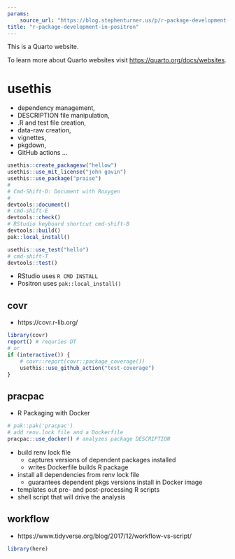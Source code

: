 ```yaml
---
params:
    source_url: "https://blog.stephenturner.us/p/r-package-development-in-positron"
title: "r-package-development-in-positron"
---
```


This is a Quarto website.

To learn more about Quarto websites visit <https://quarto.org/docs/websites>.

# usethis
+ dependency management,
+ DESCRIPTION file manipulation,
+ .R and test file creation,
+ data-raw creation,
+ vignettes,
+ pkgdown,
+ GitHub actions ...

```r
usethis::create_packagesw("hellow")
usethis::use_mit_license("john gavin")
usethis::use_package("praise")
#
# Cmd-Shift-D: Document with Roxygen
#
devtools::document()
# cmd-shift-E
devtools::check()
# RStudio keyboard shortcut cmd-shift-B
devtools::build()
pak::local_install()

usethis::use_test("hello")
# cmd-shift-T
devtools::test()

```

+ RStudio uses `R CMD INSTALL`
+ Positron uses `pak::local_install()`

## covr
+ https://covr.r-lib.org/

```r
library(covr)
report() # requries DT
# or
if (interactive()) {
    # covr::report(covr::package_coverage())
    usethis::use_github_action("test-coverage")
}
```

## pracpac
+ R Packaging with Docker

```r
# pak::pak('pracpac')
# add renv.lock file and a Dockerfile
pracpac::use_docker() # analyzes package DESCRIPTION
```
+ build renv lock file
    + captures versions of dependent packages installed
    + writes Dockerfile builds R package
+ install all dependencies from renv lock file
    + guarantees dependent pkgs versions install in Docker image
+ templates out pre- and post-processing R scripts
+ shell script that will drive the analysis

## workflow
+ https://www.tidyverse.org/blog/2017/12/workflow-vs-script/
```r
library(here)
```
